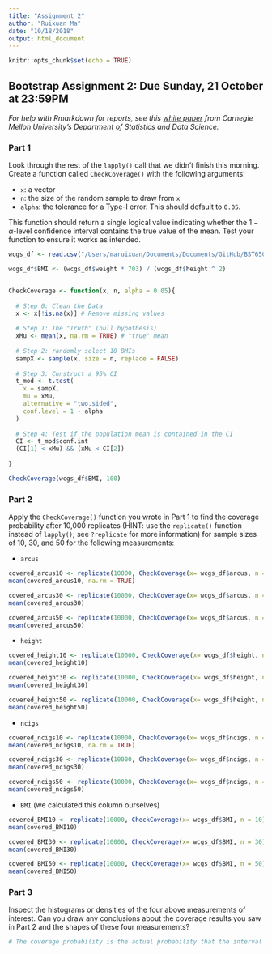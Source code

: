```yaml
---
title: "Assignment 2"
author: "Ruixuan Ma"
date: "10/18/2018"
output: html_document
---
```


```r
knitr::opts_chunk$set(echo = TRUE)
```

## Bootstrap Assignment 2: Due Sunday, 21 October at 23:59PM
*For help with Rmarkdown for reports, see this [white paper](http://www.stat.cmu.edu/~cshalizi/rmarkdown/#math-in-r-markdown) from Carnegie Mellon University's Department of Statistics and Data Science.*


### Part 1
Look through the rest of the `lapply()` call that we didn't finish this morning. Create a function called `CheckCoverage()` with the following arguments:

- `x`: a vector
- `n`: the size of the random sample to draw from `x`
- `alpha`: the tolerance for a Type-I error. This should default to `0.05`.

This function should return a single logical value indicating whether the $1- \alpha$-level confidence interval contains the true value of the mean. Test your function to ensure it works as intended.
```r
wcgs_df <- read.csv("/Users/maruixuan/Documents/Documents/GitHub/BST650_Bootstrap/wcgs.csv", header = TRUE, stringsAsFactors = FALSE)

wcgs_df$BMI <- (wcgs_df$weight * 703) / (wcgs_df$height ^ 2)


CheckCoverage <- function(x, n, alpha = 0.05){
  
  # Step 0: Clean the Data
  x <- x[!is.na(x)] # Remove missing values
  
  # Step 1: The "Truth" (null hypothesis)
  xMu <- mean(x, na.rm = TRUE) # "true" mean
  
  # Step 2: randomly select 10 BMIs
  sampX <- sample(x, size = n, replace = FALSE)
  
  # Step 3: Construct a 95% CI
  t_mod <- t.test(
    x = sampX,
    mu = xMu,
    alternative = "two.sided",
    conf.level = 1 - alpha
  )
  
  # Step 4: Test if the population mean is contained in the CI
  CI <- t_mod$conf.int
  (CI[1] < xMu) && (xMu < CI[2])
  
}

CheckCoverage(wcgs_df$BMI, 100)

```

### Part 2
Apply the `CheckCoverage()` function you wrote in Part 1 to find the coverage probability after 10,000 replicates (HINT: use the `replicate()` function instead of `lapply()`; see `?replicate` for more information) for sample sizes of 10, 30, and 50 for the following measurements:

- `arcus`
```r
covered_arcus10 <- replicate(10000, CheckCoverage(x= wcgs_df$arcus, n = 10))
mean(covered_arcus10, na.rm = TRUE)

covered_arcus30 <- replicate(10000, CheckCoverage(x= wcgs_df$arcus, n = 30))
mean(covered_arcus30)

covered_arcus50 <- replicate(10000, CheckCoverage(x= wcgs_df$arcus, n = 50))
mean(covered_arcus50)
```
- `height`
```r
covered_height10 <- replicate(10000, CheckCoverage(x= wcgs_df$height, n = 10))
mean(covered_height10)

covered_height30 <- replicate(10000, CheckCoverage(x= wcgs_df$height, n = 30))
mean(covered_height30)

covered_height50 <- replicate(10000, CheckCoverage(x= wcgs_df$height, n = 50))
mean(covered_height50)
```
- `ncigs`
```r
covered_ncigs10 <- replicate(10000, CheckCoverage(x= wcgs_df$ncigs, n = 10))
mean(covered_ncigs10, na.rm = TRUE)

covered_ncigs30 <- replicate(10000, CheckCoverage(x= wcgs_df$ncigs, n = 30))
mean(covered_ncigs30)

covered_ncigs50 <- replicate(10000, CheckCoverage(x= wcgs_df$ncigs, n = 50))
mean(covered_ncigs50)
```
- `BMI` (we calculated this column ourselves)
```r
covered_BMI10 <- replicate(10000, CheckCoverage(x= wcgs_df$BMI, n = 10))
mean(covered_BMI10)

covered_BMI30 <- replicate(10000, CheckCoverage(x= wcgs_df$BMI, n = 30))
mean(covered_BMI30)

covered_BMI50 <- replicate(10000, CheckCoverage(x= wcgs_df$BMI, n = 50))
mean(covered_BMI50)
```

### Part 3
Inspect the histograms or densities of the four above measurements of interest. Can you draw any conclusions about the coverage results you saw in Part 2 and the shapes of these four measurements?
```r
# The coverage probability is the actual probability that the interval contains the true mean and it is ralated to alpha (1-alpha).

```
